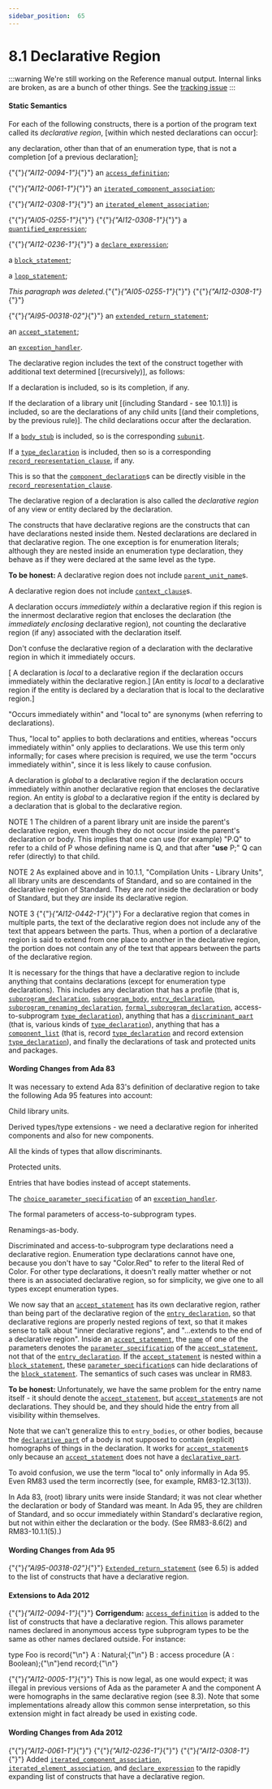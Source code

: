 ---
sidebar_position:  65
---

# 8.1 Declarative Region

:::warning
We're still working on the Reference manual output.  Internal links are broken,
as are a bunch of other things.
See the [tracking issue](https://github.com/ada-lang-io/ada-lang-io/issues/20)
:::



#### Static Semantics

<p>For each of the following constructs, there is a portion of the program text called its <em>declarative region</em>, [within which nested declarations can occur]: </p>
<p>any declaration, other than that of an enumeration type, that is not a completion [of a previous declaration];</p>
<p>{"{"}<em>{"AI12-0094-1"}</em>{"}"} an <code><a href="../AA-3/AA-3.10#S0084">access_definition</a></code>;</p>
<p>{"{"}<em>{"AI12-0061-1"}</em>{"}"} an <code><a href="../AA-4/AA-4.3#S0119">iterated_component_association</a></code>;</p>
<p>{"{"}<em>{"AI12-0308-1"}</em>{"}"} an <code><a href="../AA-4/AA-4.3#S0131">iterated_element_association</a></code>;</p>
<p>{"{"}<em>{"AI05-0255-1"}</em>{"}"} {"{"}<em>{"AI12-0308-1"}</em>{"}"} a <code><a href="../AA-4/AA-4.5#S0153">quantified_expression</a></code>;</p>
<p>{"{"}<em>{"AI12-0236-1"}</em>{"}"} a <code><a href="../AA-4/AA-4.5#S0156">declare_expression</a></code>;</p>
<p>a <code><a href="../AA-5/AA-5.6#S0191">block_statement</a></code>;</p>
<p>a <code><a href="../AA-5/AA-5.5#S0178">loop_statement</a></code>;</p>
<p><em>This paragraph was deleted.</em>{"{"}<em>{"AI05-0255-1"}</em>{"}"} {"{"}<em>{"AI12-0308-1"}</em>{"}"} </p>
<p>{"{"}<em>{"AI95-00318-02"}</em>{"}"} an <code><a href="../AA-6/AA-6.5#S0225">extended_return_statement</a></code>;</p>
<p>an <code><a href="../AA-9/AA-9.5#S0258">accept_statement</a></code>;</p>
<p>an <code><a href="../AA-11/AA-11.2#S0305">exception_handler</a></code>. </p>
<p>The declarative region includes the text of the construct together with additional text determined [(recursively)], as follows: </p>
<p>If a declaration is included, so is its completion, if any.</p>
<p>If the declaration of a library unit [(including Standard - see 10.1.1)] is included, so are the declarations of any child units [(and their completions, by the previous rule)]. The child declarations occur after the declaration.</p>
<p>If a <code><a href="../AA-10/AA-10.1#S0297">body_stub</a></code> is included, so is the corresponding <code><a href="../AA-10/AA-10.1#S0302">subunit</a></code>.</p>
<p>If a <code><a href="../AA-3/AA-3.2#S0023">type_declaration</a></code> is included, then so is a corresponding <code><a href="../AA-13/AA-13.5#S0352">record_representation_clause</a></code>, if any. </p>
<Admonition type="aarm" aarm="reason" title="Reason: ">
<p><strong></strong>This is so that the <code><a href="../AA-3/AA-3.8#S0070">component_declaration</a></code>s can be directly visible in the <code><a href="../AA-13/AA-13.5#S0352">record_representation_clause</a></code>. </p></Admonition>

<p>The declarative region of a declaration is also called the <em>declarative region</em> of any view or entity declared by the declaration. </p>
<Admonition type="aarm" aarm="reason" title="Reason: ">
<p><strong></strong>The constructs that have declarative regions are the constructs that can have declarations nested inside them. Nested declarations are declared in that declarative region. The one exception is for enumeration literals; although they are nested inside an enumeration type declaration, they behave as if they were declared at the same level as the type. </p></Admonition>

<Admonition type="aarm" aarm="note" title="Note: ">
<p><strong>To be honest: </strong>A declarative region does not include <code><a href="../AA-10/AA-10.1#S0291">parent_unit_name</a></code>s. </p></Admonition>

<Admonition type="aarm" aarm="ramification" title="Ramification: ">
<p><strong></strong>A declarative region does not include <code><a href="../AA-10/AA-10.1#S0292">context_clause</a></code>s. </p></Admonition>

<p>A declaration occurs <em>immediately within</em> a declarative region if this region is the innermost declarative region that encloses the declaration (the <em>immediately enclosing</em> declarative region), not counting the declarative region (if any) associated with the declaration itself. </p>
<Admonition type="aarm" aarm="discussion" title="Discussion: ">
<p><strong></strong>Don't confuse the declarative region of a declaration with the declarative region in which it immediately occurs. </p></Admonition>

<p>[ A declaration is <em>local</em> to a declarative region if the declaration occurs immediately within the declarative region.] [An entity is <em>local</em> to a declarative region if the entity is declared by a declaration that is local to the declarative region.] </p>
<Admonition type="aarm" aarm="ramification" title="Ramification: ">
<p><strong></strong>"Occurs immediately within" and "local to" are synonyms (when referring to declarations).</p></Admonition>

<Admonition type="aarm" aarm="note" title="Note: ">
<p>Thus, "local to" applies to both declarations and entities, whereas "occurs immediately within" only applies to declarations. We use this term only informally; for cases where precision is required, we use the term "occurs immediately within", since it is less likely to cause confusion. </p></Admonition>

<p>A declaration is <em>global</em> to a declarative region if the declaration occurs immediately within another declarative region that encloses the declarative region. An entity is <em>global</em> to a declarative region if the entity is declared by a declaration that is global to the declarative region. </p>
<Admonition type="aarm" aarm="note" title="Note: ">
<p>NOTE 1   The children of a parent library unit are inside the parent's declarative region, even though they do not occur inside the parent's declaration or body. This implies that one can use (for example) "P.Q" to refer to a child of P whose defining name is Q, and that after "<strong>use</strong> P;" Q can refer (directly) to that child.</p></Admonition>

<Admonition type="aarm" aarm="note" title="Note: ">
<p>NOTE 2   As explained above and in 10.1.1, "Compilation Units - Library Units", all library units are descendants of Standard, and so are contained in the declarative region of Standard. They are <em>not</em> inside the declaration or body of Standard, but they <em>are</em> inside its declarative region.</p></Admonition>

<Admonition type="aarm" aarm="note" title="Note: ">
<p>NOTE 3   {"{"}<em>{"AI12-0442-1"}</em>{"}"} For a declarative region that comes in multiple parts, the text of the declarative region does not include any of the text that appears between the parts. Thus, when a portion of a declarative region is said to extend from one place to another in the declarative region, the portion does not contain any of the text that appears between the parts of the declarative region. </p></Admonition>

<Admonition type="aarm" aarm="discussion" title="Discussion: ">
<p><strong></strong>It is necessary for the things that have a declarative region to include anything that contains declarations (except for enumeration type declarations). This includes any declaration that has a profile (that is, <code><a href="../AA-6/AA-6.1#S0195">subprogram_declaration</a></code>, <code><a href="../AA-6/AA-6.3#S0216">subprogram_body</a></code>, <code><a href="../AA-9/AA-9.5#S0257">entry_declaration</a></code>, <code><a href="../AA-8/AA-8.5#S0242">subprogram_renaming_declaration</a></code>, <code><a href="../AA-12/AA-12.6#S0335">formal_subprogram_declaration</a></code>, access-to-subprogram <code><a href="../AA-3/AA-3.2#S0023">type_declaration</a></code>), anything that has a <code><a href="../AA-3/AA-3.7#S0059">discriminant_part</a></code> (that is, various kinds of <code><a href="../AA-3/AA-3.2#S0023">type_declaration</a></code>), anything that has a <code><a href="../AA-3/AA-3.8#S0068">component_list</a></code> (that is, record <code><a href="../AA-3/AA-3.2#S0023">type_declaration</a></code> and record extension <code><a href="../AA-3/AA-3.2#S0023">type_declaration</a></code>), and finally the declarations of task and protected units and packages. </p></Admonition>


#### Wording Changes from Ada 83

<Admonition type="aarm" aarm="note" title="Note: ">
<p>It was necessary to extend Ada 83's definition of declarative region to take the following Ada 95 features into account: </p></Admonition>

<p>Child library units.</p>
<p>Derived types/type extensions - we need a declarative region for inherited components and also for new components.</p>
<p>All the kinds of types that allow discriminants.</p>
<p>Protected units.</p>
<p>Entries that have bodies instead of accept statements.</p>
<p>The <code><a href="../AA-11/AA-11.2#S0306">choice_parameter_specification</a></code> of an <code><a href="../AA-11/AA-11.2#S0305">exception_handler</a></code>.</p>
<p>The formal parameters of access-to-subprogram types.</p>
<p>Renamings-as-body. </p>
<Admonition type="aarm" aarm="note" title="Note: ">
<p>Discriminated and access-to-subprogram type declarations need a declarative region. Enumeration type declarations cannot have one, because you don't have to say "Color.Red" to refer to the literal Red of Color. For other type declarations, it doesn't really matter whether or not there is an associated declarative region, so for simplicity, we give one to all types except enumeration types.</p></Admonition>

<Admonition type="aarm" aarm="note" title="Note: ">
<p>We now say that an <code><a href="../AA-9/AA-9.5#S0258">accept_statement</a></code> has its own declarative region, rather than being part of the declarative region of the <code><a href="../AA-9/AA-9.5#S0257">entry_declaration</a></code>, so that declarative regions are properly nested regions of text, so that it makes sense to talk about "inner declarative regions", and "...extends to the end of a declarative region". Inside an <code><a href="../AA-9/AA-9.5#S0258">accept_statement</a></code>, the <code><a href="../AA-4/AA-4.1#S0091">name</a></code> of one of the parameters denotes the <code><a href="../AA-6/AA-6.1#S0207">parameter_specification</a></code> of the <code><a href="../AA-9/AA-9.5#S0258">accept_statement</a></code>, not that of the <code><a href="../AA-9/AA-9.5#S0257">entry_declaration</a></code>. If the <code><a href="../AA-9/AA-9.5#S0258">accept_statement</a></code> is nested within a <code><a href="../AA-5/AA-5.6#S0191">block_statement</a></code>, these <code><a href="../AA-6/AA-6.1#S0207">parameter_specification</a></code>s can hide declarations of the <code><a href="../AA-5/AA-5.6#S0191">block_statement</a></code>. The semantics of such cases was unclear in RM83. </p></Admonition>

<Admonition type="aarm" aarm="note" title="Note: ">
<p><strong>To be honest: </strong>Unfortunately, we have the same problem for the entry name itself - it should denote the <code><a href="../AA-9/AA-9.5#S0258">accept_statement</a></code>, but <code><a href="../AA-9/AA-9.5#S0258">accept_statement</a></code>s are not declarations. They should be, and they should hide the entry from all visibility within themselves. </p></Admonition>

<Admonition type="aarm" aarm="note" title="Note: ">
<p>Note that we can't generalize this to <code>entry_bodies</code>, or other bodies, because the <code><a href="../AA-3/AA-3.11#S0086">declarative_part</a></code> of a body is not supposed to contain (explicit) homographs of things in the declaration. It works for <code><a href="../AA-9/AA-9.5#S0258">accept_statement</a></code>s only because an <code><a href="../AA-9/AA-9.5#S0258">accept_statement</a></code> does not have a <code><a href="../AA-3/AA-3.11#S0086">declarative_part</a></code>.</p></Admonition>

<Admonition type="aarm" aarm="note" title="Note: ">
<p>To avoid confusion, we use the term "local to" only informally in Ada 95. Even RM83 used the term incorrectly (see, for example, RM83-12.3(13)).</p></Admonition>

<Admonition type="aarm" aarm="note" title="Note: ">
<p>In Ada 83, (root) library units were inside Standard; it was not clear whether the declaration or body of Standard was meant. In Ada 95, they are children of Standard, and so occur immediately within Standard's declarative region, but not within either the declaration or the body. (See RM83-8.6(2) and RM83-10.1.1(5).) </p></Admonition>


#### Wording Changes from Ada 95

<Admonition type="aarm" aarm="note" title="Note: ">
<p>{"{"}<em>{"AI95-00318-02"}</em>{"}"} <code><a href="../AA-6/AA-6.5#S0225">Extended_return_statement</a></code> (see 6.5) is added to the list of constructs that have a declarative region. </p></Admonition>


#### Extensions to Ada 2012

<Admonition type="aarm" aarm="note" title="Note: ">
<p>{"{"}<em>{"AI12-0094-1"}</em>{"}"} <strong>Corrigendum:</strong> <code><a href="../AA-3/AA-3.10#S0084">access_definition</a></code> is added to the list of constructs that have a declarative region. This allows parameter names declared in anonymous access type subprogram types to be the same as other names declared outside. For instance: </p></Admonition>

<CodeBlock>
type Foo is record{"\n"}   A : Natural;{"\n"}   B : access procedure (A : Boolean);{"\n"}end record;{"\n"}
</CodeBlock>

<Admonition type="aarm" aarm="note" title="Note: ">
<p>{"{"}<em>{"AI12-0005-1"}</em>{"}"} This is now legal, as one would expect; it was illegal in previous versions of Ada as the parameter A and the component A were homographs in the same declarative region (see 8.3). Note that some implementations already allow this common sense interpretation, so this extension might in fact already be used in existing code. </p></Admonition>


#### Wording Changes from Ada 2012

<Admonition type="aarm" aarm="note" title="Note: ">
<p>{"{"}<em>{"AI12-0061-1"}</em>{"}"} {"{"}<em>{"AI12-0236-1"}</em>{"}"} {"{"}<em>{"AI12-0308-1"}</em>{"}"} Added <code><a href="../AA-4/AA-4.3#S0119">iterated_component_association</a></code>, <code><a href="../AA-4/AA-4.3#S0131">iterated_element_association</a></code>, and <code><a href="../AA-4/AA-4.5#S0156">declare_expression</a></code> to the rapidly expanding list of constructs that have a declarative region. </p></Admonition>

